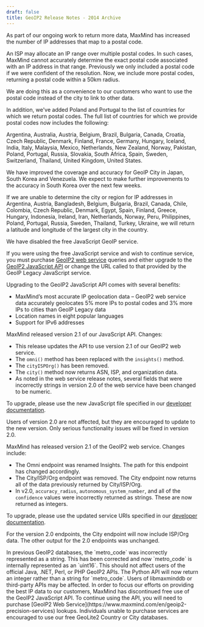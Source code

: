 ```yaml
---
draft: false
title: GeoIP2 Release Notes - 2014 Archive
---
```


<ReleaseNote date="2014-12-16" title="More IPs mapped to postal codes">
As part of our ongoing work to return more data, MaxMind has increased the
number of IP addresses that map to a postal code.

An ISP may allocate an IP range over multiple postal codes. In such cases,
MaxMind cannot accurately determine the exact postal code associated with an IP
address in that range. Previously we only included a postal code if we were
confident of the resolution. Now, we include more postal codes, returning a
postal code within a 50km radius.

We are doing this as a convenience to our customers who want to use the postal
code instead of the city to link to other data.

In addition, we've added Poland and Portugal to the list of countries for which
we return postal codes. The full list of countries for which we provide postal
codes now includes the following:

Argentina, Australia, Austria, Belgium, Brazil, Bulgaria, Canada, Croatia,
Czech Republic, Denmark, Finland, France, Germany, Hungary, Iceland, India,
Italy, Malaysia, Mexico, Netherlands, New Zealand, Norway, Pakistan, Poland,
Portugal, Russia, Slovakia, South Africa, Spain, Sweden, Switzerland, Thailand,
United Kingdom, United States.
</ReleaseNote>

<ReleaseNote date="2014-11-25" title="Improvements to accuracy in Japan, South Korea and Venezuela and change in lat/lon returned">
We have improved the coverage and accuracy for GeoIP City in Japan, South Korea
and Venezuela. We expect to make further improvements to the accuracy in South
Korea over the next few weeks.

If we are unable to determine the city or region for IP addresses in Argentina,
Austria, Bangladesh, Belgium, Bulgaria, Brazil, Canada, Chile, Colombia, Czech
Republic, Denmark, Egypt, Spain, Finland, Greece, Hungary, Indonesia, Ireland,
Iran, Netherlands, Norway, Peru, Philippines, Poland, Portugal, Russia, Sweden,
Thailand, Turkey, Ukraine, we will return a latitude and longitude of the
largest city in the country.
</ReleaseNote>

<ReleaseNote date="2014-11-19" title="Free JavaScript service discontinued">
We have disabled the free JavaScript GeoIP service.

If you were using the free JavaScript service and wish to continue service, you
must purchase [GeoIP2 web service](https://www.maxmind.com/en/geoip2-precision-services) queries and
either upgrade to the [GeoIP2 JavaScript
API](/geoip/geolocate-an-ip/client-side-javascript) or change the URL called to
that provided by the GeoIP Legacy JavaScript service.

Upgrading to the GeoIP2 JavaScript API comes with several benefits:

- MaxMind’s most accurate IP geolocation data – GeoIP2 web service data accurately
geolocates 5% more IPs to postal codes and 3% more IPs to cities than GeoIP
Legacy data
- Location names in eight popular languages
- Support for IPv6 addresses
</ReleaseNote>

<ReleaseNote date="2014-07-18" title="GeoIP2 JavaScript v2.1">
MaxMind released version 2.1 of our JavaScript API. Changes:

- This release updates the API to use version 2.1 of our GeoIP2 web
service.
- The `omni()` method has been replaced with the `insights()` method.
- The `cityISPOrg()` has been removed.
- The `city()` method now returns ASN, ISP, and organization data.
- As noted in the web service release notes, several fields that were
incorrectly strings in version 2.0 of the web service have been changed to be
numeric.

To upgrade, please use the new JavaScript file specified in our [developer
documentation](/geoip/geolocate-an-ip/client-side-javascript).

Users of version 2.0 are not affected, but they are encouraged to update to the
new version. Only serious functionality issues will be fixed in version 2.0.
</ReleaseNote>

<ReleaseNote date="2014-07-18" title="GeoIP2 Web Service v2.1">
MaxMind has released version 2.1 of the GeoIP2 web service. Changes
include:

- The Omni endpoint was renamed Insights. The path for this endpoint has
changed accordingly.
- The City/ISP/Org endpoint was removed. The City endpoint now returns all of
the data previously returned by City/ISP/Org.
- In v2.0, `accuracy_radius`, `autonomous_system_number`, and all of the
`confidence` values were incorrectly returned as strings. These are now
returned as integers.

To upgrade, please use the updated service URIs specified in our [developer
documentation](/geoip/docs/web-services/requests).

For the version 2.0 endpoints, the City endpoint will now include ISP/Org data.
The other output for the 2.0 endpoints was unchanged.
</ReleaseNote>

<ReleaseNote date="2014-04-01" title="Type Change to GeoIP2 Metro Code Field">
In previous GeoIP2 databases, the `metro_code` was incorrectly represented as a
string. This has been corrected and now `metro_code` is internally represented
as an `uint16`. This should not affect users of the official Java, .NET, Perl,
or PHP GeoIP2 APIs. The Python API will now return an integer rather than a
string for `metro_code`. Users of libmaxminddb or third-party APIs may be
affected.
</ReleaseNote>

<ReleaseNote date="2014-01-21" title="Free use of the GeoIP2 JavaScript API has been discontinued">
In order to focus our efforts on providing the best IP data to our customers,
MaxMind has discontinued free use of the GeoIP2 JavaScript API. To continue
using the API, you will need to purchase [GeoIP2 Web
Service](https://www.maxmind.com/en/geoip2-precision-services) lookups.
Individuals unable to purchase services are encouraged to use our free GeoLite2
Country or City databases.
</ReleaseNote>
